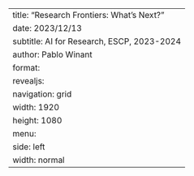---
title: "Research Frontiers: What’s Next?"
date: 2023/12/13
subtitle: AI for Research, ESCP, 2023-2024
author: Pablo Winant
format:
  revealjs:
    navigation: grid
    width: 1920
    height: 1080
    menu:
      side: left
      width: normal
---